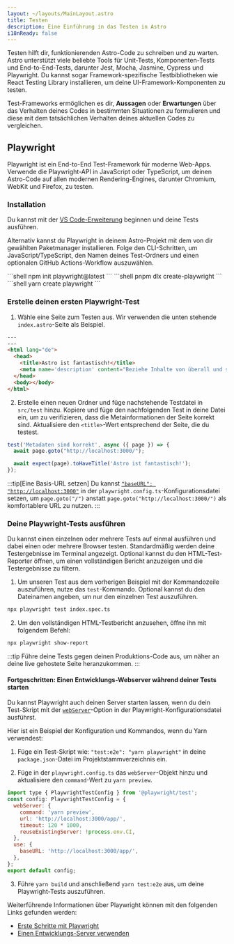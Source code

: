 ```yaml
---
layout: ~/layouts/MainLayout.astro
title: Testen
description: Eine Einführung in das Testen in Astro
i18nReady: false
---
```


Testen hilft dir, funktionierenden Astro-Code zu schreiben und zu warten. Astro unterstützt viele beliebte Tools für Unit-Tests, Komponenten-Tests und End-to-End-Tests, darunter Jest, Mocha, Jasmine, Cypress und Playwright. Du kannst sogar Framework-spezifische Testbibliotheken wie React Testing Library installieren, um deine UI-Framework-Komponenten zu testen.

Test-Frameworks ermöglichen es dir, **Aussagen** oder **Erwartungen** über das Verhalten deines Codes in bestimmten Situationen zu formulieren und diese mit dem tatsächlichen Verhalten deines aktuellen Codes zu vergleichen.

## Playwright

Playwright ist ein End-to-End Test-Framework für moderne Web-Apps. Verwende die Playwright-API in JavaScript oder TypeScript, um deinen Astro-Code auf allen modernen Rendering-Engines, darunter Chromium, WebKit und Firefox, zu testen.

### Installation

Du kannst mit der [VS Code-Erweiterung](https://playwright.dev/docs/getting-started-vscode) beginnen und deine Tests ausführen.

Alternativ kannst du Playwright in deinem Astro-Projekt mit dem von dir gewählten Paketmanager installieren. Folge den CLI-Schritten, um JavaScript/TypeScript, den Namen deines Test-Ordners und einen optionalen GitHub Actions-Workflow auszuwählen.

<PackageManagerTabs>
  <Fragment slot="npm">
  ```shell
  npm init playwright@latest
  ```
  </Fragment>
  <Fragment slot="pnpm">
  ```shell
  pnpm dlx create-playwright
  ```
  </Fragment>
  <Fragment slot="yarn">
  ```shell
  yarn create playwright
  ```
  </Fragment>
</PackageManagerTabs>

### Erstelle deinen ersten Playwright-Test

1. Wähle eine Seite zum Testen aus. Wir verwenden die unten stehende `index.astro`-Seite als Beispiel.

```html title="src/pages/index.astro"
---
---
<html lang="de">
  <head>
    <title>Astro ist fantastisch!</title>
    <meta name='description' content="Beziehe Inhalte von überall und stelle sie schnell mit Astros Insel-Architektur der nächsten Generation bereit." />
  </head>
  <body></body>
</html>
```

2. Erstelle einen neuen Ordner und füge nachstehende Testdatei in `src/test` hinzu. Kopiere und füge den nachfolgenden Test in deine Datei ein, um zu verifizieren, dass die Metainformationen der Seite korrekt sind. Aktualisiere den `<title>`-Wert entsprechend der Seite, die du testest.

```jsx title="src/test/index.spec.ts" "Astro ist fantastisch!"
test('Metadaten sind korrekt', async ({ page }) => {
  await page.goto("http://localhost:3000/");

  await expect(page).toHaveTitle('Astro ist fantastisch!');
});
```

:::tip[Eine Basis-URL setzen]
Du kannst [`"baseURL": "http://localhost:3000"`](https://playwright.dev/docs/api/class-testoptions#test-options-base-url) in der `playwright.config.ts`-Konfigurationsdatei setzen, um `page.goto("/")` anstatt `page.goto("http://localhost:3000/")` als komfortablere URL zu nutzen.
:::

### Deine Playwright-Tests ausführen 

Du kannst einen einzelnen oder mehrere Tests auf einmal ausführen und dabei einen oder mehrere Browser testen. Standardmäßig werden deine Testergebnisse im Terminal angezeigt. Optional kannst du den HTML-Test-Reporter öffnen, um einen vollständigen Bericht anzuzeigen und die Testergebnisse zu filtern.

1. Um unseren Test aus dem vorherigen Beispiel mit der Kommandozeile auszuführen, nutze das `test`-Kommando. Optional kannst du den Dateinamen angeben, um nur den einzelnen Test auszuführen.

```sh
npx playwright test index.spec.ts
```

2. Um den vollständigen HTML-Testbericht anzusehen, öffne ihn mit folgendem Befehl:
```sh
npx playwright show-report
```

:::tip
Führe deine Tests gegen deinen Produktions-Code aus, um näher an deine live gehostete Seite heranzukommen.
:::

#### Fortgeschritten: Einen Entwicklungs-Webserver während deiner Tests starten 

Du kannst Playwright auch deinen Server starten lassen, wenn du dein Test-Skript mit der [`webServer`](https://playwright.dev/docs/test-advanced#launching-a-development-web-server-during-the-tests)-Option in der Playwright-Konfigurationsdatei ausführst.

Hier ist ein Beispiel der Konfiguration und Kommandos, wenn du Yarn verwendest:

1. Füge ein Test-Skript wie: `"test:e2e": "yarn playwright"` in deine `package.json`-Datei im Projekt&shy;stamm&shy;verzeichnis ein.

2. Füge in der `playwright.config.ts` das `webServer`-Objekt hinzu und aktualisiere den `command`-Wert zu `yarn preview`.
```js title="playwright.config.ts" ins={3-8} "yarn preview"
import type { PlaywrightTestConfig } from '@playwright/test';
const config: PlaywrightTestConfig = {
  webServer: {
    command: 'yarn preview',
    url: 'http://localhost:3000/app/',
    timeout: 120 * 1000,
    reuseExistingServer: !process.env.CI,
  },
  use: {
    baseURL: 'http://localhost:3000/app/',
  },
};
export default config;
```

3. Führe `yarn build` und anschließend `yarn test:e2e` aus, um deine Playwright-Tests auszuführen.

Weiterführende Informationen über Playwright können mit den folgenden Links gefunden werden:

- [Erste Schritte mit Playwright](https://playwright.dev/docs/intro)
- [Einen Entwicklungs-Server verwenden](https://playwright.dev/docs/test-advanced#launching-a-development-web-server-during-the-tests)
